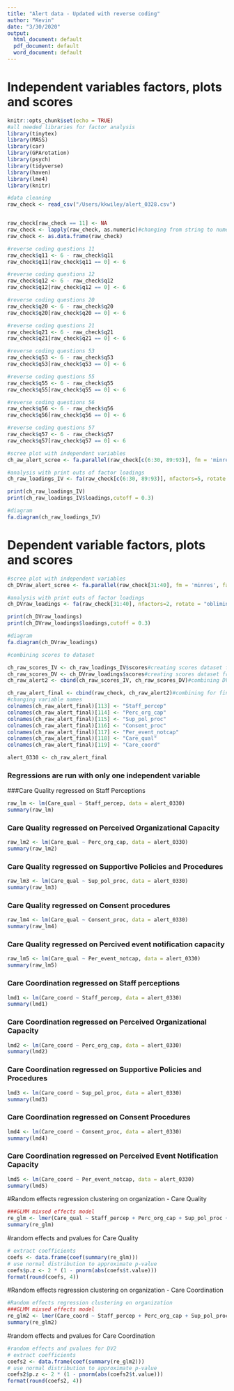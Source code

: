 ```yaml
---
title: "Alert data - Updated with reverse coding"
author: "Kevin"
date: "3/30/2020"
output:
  html_document: default
  pdf_document: default
  word_document: default
---
```

# Independent variables factors, plots and scores
```r
knitr::opts_chunk$set(echo = TRUE)
#all needed libraries for factor analysis
library(tinytex)
library(MASS)
library(car)
library(GPArotation)
library(psych)
library(tidyverse)
library(haven)
library(lme4)
library(knitr)


```



```r
#data cleaning
raw_check <- read_csv("/Users/kkwiley/alert_0328.csv")


raw_check[raw_check == 11] <- NA
raw_check <- lapply(raw_check, as.numeric)#changing from string to numeric
raw_check <- as.data.frame(raw_check)

#reverse coding questions 11
raw_check$q11 <- 6 - raw_check$q11
raw_check$q11[raw_check$q11 == 0] <- 6

#reverse coding questions 12
raw_check$q12 <- 6 - raw_check$q12
raw_check$q12[raw_check$q12 == 0] <- 6

#reverse coding questions 20
raw_check$q20 <- 6 - raw_check$q20
raw_check$q20[raw_check$q20 == 0] <- 6

#reverse coding questions 21
raw_check$q21 <- 6 - raw_check$q21
raw_check$q21[raw_check$q21 == 0] <- 6

#reverse coding questions 53
raw_check$q53 <- 6 - raw_check$q53
raw_check$q53[raw_check$q53 == 0] <- 6

#reverse coding questions 55
raw_check$q55 <- 6 - raw_check$q55
raw_check$q55[raw_check$q55 == 0] <- 6

#reverse coding questions 56
raw_check$q56 <- 6 - raw_check$q56
raw_check$q56[raw_check$q56 == 0] <- 6

#reverse coding questions 57
raw_check$q57 <- 6 - raw_check$q57
raw_check$q57[raw_check$q57 == 0] <- 6

```


```r
#scree plot with independent variables
ch_aw_alert_scree <- fa.parallel(raw_check[c(6:30, 89:93)], fm = 'minres', fa = 'fa')

#analysis with print outs of factor loadings
ch_raw_loadings_IV <- fa(raw_check[c(6:30, 89:93)], nfactors=5, rotate = "oblimin", fm="minres")

print(ch_raw_loadings_IV)
print(ch_raw_loadings_IV$loadings,cutoff = 0.3)

#diagram
fa.diagram(ch_raw_loadings_IV)
```


# Dependent variable factors, plots and scores

```r
#scree plot with independent variables
ch_DVraw_alert_scree <- fa.parallel(raw_check[31:40], fm = 'minres', fa = 'fa')

#analysis with print outs of factor loadings
ch_DVraw_loadings <- fa(raw_check[31:40], nfactors=2, rotate = "oblimin", fm="minres")

print(ch_DVraw_loadings)
print(ch_DVraw_loadings$loadings,cutoff = 0.3)

#diagram
fa.diagram(ch_DVraw_loadings)

#combining scores to dataset

ch_raw_scores_IV <- ch_raw_loadings_IV$scores#creating scores dataset from IV scores
ch_raw_scores_DV <- ch_DVraw_loadings$scores#creating scores dataset from DV scores
ch_raw_alert2 <- cbind(ch_raw_scores_IV, ch_raw_scores_DV)#combining DV and IV scores

ch_raw_alert_final <- cbind(raw_check, ch_raw_alert2)#combining for final dataset
#changing variable names
colnames(ch_raw_alert_final)[113] <- "Staff_percep"
colnames(ch_raw_alert_final)[114] <- "Perc_org_cap"
colnames(ch_raw_alert_final)[115] <- "Sup_pol_proc"
colnames(ch_raw_alert_final)[116] <- "Consent_proc"
colnames(ch_raw_alert_final)[117] <- "Per_event_notcap"
colnames(ch_raw_alert_final)[118] <- "Care_qual"
colnames(ch_raw_alert_final)[119] <- "Care_coord"

alert_0330 <- ch_raw_alert_final

```




### Regressions are run with only one independent variable 

###Care Quality regressed on Staff Perceptions

```r

raw_lm <- lm(Care_qual ~ Staff_percep, data = alert_0330)
summary(raw_lm)
```

### Care Quality regressed on Perceived Organizational Capacity
```r

raw_lm2 <- lm(Care_qual ~ Perc_org_cap, data = alert_0330)
summary(raw_lm2)
```
### Care Quality regressed on Supportive Policies and Procedures
```r

raw_lm3 <- lm(Care_qual ~ Sup_pol_proc, data = alert_0330)
summary(raw_lm3)
```
### Care Quality regressed on Consent procedures
```r

raw_lm4 <- lm(Care_qual ~ Consent_proc, data = alert_0330)
summary(raw_lm4)
```
### Care Quality regressed on Percived event notification capacity
```r

raw_lm5 <- lm(Care_qual ~ Per_event_notcap, data = alert_0330)
summary(raw_lm5)
```

### Care Coordination regressed on Staff perceptions
```r

lmd1 <- lm(Care_coord ~ Staff_percep, data = alert_0330)
summary(lmd1)
```
### Care Coordination regressed on Perceived Organizational Capacity
```r

lmd2 <- lm(Care_coord ~ Perc_org_cap, data = alert_0330)
summary(lmd2)
```
### Care Coordination regressed on Supportive Policies and Procedures
```r

lmd3 <- lm(Care_coord ~ Sup_pol_proc, data = alert_0330)
summary(lmd3)
```
### Care Coordination regressed on Consent Procedures
```r

lmd4 <- lm(Care_coord ~ Consent_proc, data = alert_0330)
summary(lmd4)
```
### Care Coordination regressed on Perceived Event Notification Capacity
```r

lmd5 <- lm(Care_coord ~ Per_event_notcap, data = alert_0330)
summary(lmd5)
```

#Random effects regression clustering on organization - Care Quality
```r
###GLMM mixsed effects model
re_glm <- lmer(Care_qual ~ Staff_percep + Perc_org_cap + Sup_pol_proc + Consent_proc + Per_event_notcap  + (1| org_id) + (1 | QE), data = alert_0330)
summary(re_glm)

```
#random effects and pvalues for Care Quality

```r
# extract coefficients
coefs <- data.frame(coef(summary(re_glm)))
# use normal distribution to approximate p-value
coefs$p.z <- 2 * (1 - pnorm(abs(coefs$t.value)))
format(round(coefs, 4))
```

#Random effects regression clustering on organization - Care Coordination
```r
#Random effects regression clustering on organization
###GLMM mixsed effects model
re_glm2 <- lmer(Care_coord ~ Staff_percep + Perc_org_cap + Sup_pol_proc + Consent_proc + Per_event_notcap + (1| org_id) + (1 | QE) , data = alert_0330)
summary(re_glm2)
```

#random effects and pvalues for Care Coordination
```r
#random effects and pvalues for DV2
# extract coefficients
coefs2 <- data.frame(coef(summary(re_glm2)))
# use normal distribution to approximate p-value
coefs2$p.z <- 2 * (1 - pnorm(abs(coefs2$t.value)))
format(round(coefs2, 4))
```





